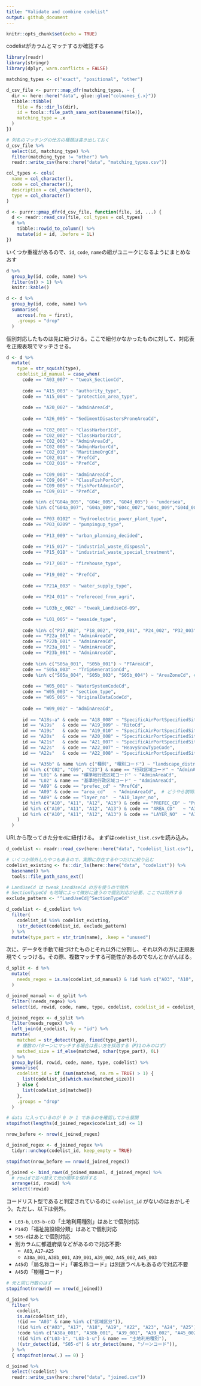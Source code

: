 ```yaml
---
title: "Validate and combine codelist"
output: github_document
---
```


```r
knitr::opts_chunk$set(echo = TRUE)
```

codelistがカラムとマッチするか確認する

```r
library(readr)
library(stringr)
library(dplyr, warn.conflicts = FALSE)

matching_types <- c("exact", "positional", "other")

d_csv_file <- purrr::map_dfr(matching_types, ~ {
  dir <- here::here("data", glue::glue("colnames_{.x}"))
  tibble::tibble(
    file = fs::dir_ls(dir),
    id = tools::file_path_sans_ext(basename(file)),
    matching_type = .x
  )
})

# 列名のマッチングの仕方の種類は書き出しておく
d_csv_file %>% 
  select(id, matching_type) %>% 
  filter(matching_type != "other") %>% 
  readr::write_csv(here::here("data", "matching_types.csv"))

col_types <- cols(
  name = col_character(),
  code = col_character(),
  description = col_character(),
  type = col_character()
)

d <- purrr::pmap_dfr(d_csv_file, function(file, id, ...) {
  d <- readr::read_csv(file, col_types = col_types)
  d %>% 
    tibble::rowid_to_column() %>% 
    mutate(id = id, .before = 1L)
})
```

いくつか重複があるので、`id`, `code`, `name`の組がユニークになるようにまとめなおす

```r
d %>%
  group_by(id, code, name) %>%
  filter(n() > 1) %>%
  knitr::kable()

d <- d %>% 
  group_by(id, code, name) %>% 
  summarise(
    across(.fns = first),
    .groups = "drop"
  )
```

個別対応したものは先に紐づける。ここで紐付かなかったものに対して、対応表を正規表現でマッチさせる。

```r
d <- d %>%
  mutate(
    type = str_squish(type),
    codelist_id_manual = case_when(
      code == "A03_007" ~ "tweak_SectionCd",
      
      code == "A15_003" ~ "authority_type",
      code == "A15_004" ~ "protection_area_type",
      
      code == "A20_002" ~ "AdminAreaCd",
      
      code == "A26_005" ~ "SedimentDisastersProneAreaCd",
      
      code == "C02_001" ~ "ClassHarbor1Cd",
      code == "C02_002" ~ "ClassHarbor2Cd",
      code == "C02_003" ~ "AdminAreaCd",
      code == "C02_006" ~ "AdminHarborCd",
      code == "C02_010" ~ "MaritimeOrgCd",
      code == "C02_014" ~ "PrefCd",
      code == "C02_016" ~ "PrefCd",
      
      code == "C09_003" ~ "AdminAreaCd",
      code == "C09_004" ~ "ClassFishPortCd",
      code == "C09_005" ~ "FishPortAdminCd",
      code == "C09_011" ~ "PrefCd",

      code %in% c("G04a_005", "G04c_005", "G04d_005") ~ "undersea",
      code %in% c("G04a_007", "G04a_009","G04c_007","G04c_009","G04d_007","G04d_009") ~ "direction",
      
      code == "P03_0102" ~ "hydroelectric_power_plant_type",
      code == "P03_0209" ~ "pumpingup_type",
      
      code == "P13_009" ~ "urban_planning_decided",
      
      code == "P15_017" ~ "industrial_waste_disposal",
      code == "P15_018" ~ "industrial_waste_special_treatment",
      
      code == "P17_003" ~ "firehouse_type",
      
      code == "P19_002" ~ "PrefCd",
      
      code == "P21A_003" ~ "water_supply_type",
      
      code == "P24_011" ~ "refereced_from_agri",
      
      code == "L03b_c_002" ~ "tweak_LandUseCd-09",
      
      code == "L01_005" ~ "seaside_type",
      
      code %in% c("P17_002", "P18_002", "P20_001", "P24_002", "P32_003") ~ "AdminAreaCd",
      code == "P22a_001" ~ "AdminAreaCd",
      code == "P22b_001" ~ "AdminAreaCd",
      code == "P23a_001" ~ "AdminAreaCd",
      code == "P23b_001" ~ "AdminAreaCd",
      
      code %in% c("S05a_001", "S05b_001") ~ "PTAreaCd",
      code == "S05a_003" ~ "TripGenerationCd",
      code %in% c("S05a_004", "S05b_003", "S05b_004") ~ "AreaZoneCd", # TODO
      
      code == "W05_001" ~ "WaterSystemCodeCd",
      code == "W05_003" ~ "section_type",
      code == "W05_005" ~ "OriginalDataCodeCd",
      
      code == "W09_002" ~ "AdminAreaCd",
      
      id == "A18s-a" & code == "A18_008" ~ "SpecificAirPortSpecifiedSituationCd",
      id == "A19s"   & code == "A19_009" ~ "RitoCd",
      id == "A19s"   & code == "A19_010" ~ "SpecificAirPortSpecifiedSituationCd",
      id == "A20s"   & code == "A20_008" ~ "SpecificAirPortSpecifiedSituationCd",
      id == "A21s"   & code == "A21_007" ~ "SpecificAirPortSpecifiedSituationCd",
      id == "A22s"   & code == "A22_007" ~ "HeavySnowTypeCode",
      id == "A22s"   & code == "A22_008" ~ "SpecificAirPortSpecifiedSituationCd",

      id == "A35b" & name %in% c("種別", "種別コード") ~ "landscape_district_type",
      id %in% c("C02", "C09", "C23") & name == "行政区域コード" ~ "AdminAreaCd",
      id == "L01" & name == "標準地行政区域コード" ~ "AdminAreaCd",
      id == "L02" & name == "基準地行政区域コード" ~ "AdminAreaCd",
      id == "A09" & code == "prefec_cd" ~ "PrefCd",
      id == "A09" & code == "area_cd"   ~ "AdminAreaCd",  # どうやら説明が間違ってるっぽい
      id == "A09" & code == "layer_no"  ~ "A10_layer_no",
      id %in% c("A10", "A11", "A12", "A13") & code == "PREFEC_CD" ~ "PrefCd",
      id %in% c("A10", "A11", "A12", "A13") & code == "AREA_CD"   ~ "A10_area_code",
      id %in% c("A10", "A11", "A12", "A13") & code == "LAYER_NO"  ~ "A10_layer_no",
    )
  )
```


URLから取ってきた分を`d`に紐付ける。
まずは`codelist_list.csv`を読み込み。

```r
d_codelist <- readr::read_csv(here::here("data", "codelist_list.csv"), col_types = "ccc")

# いくつか除外したやつもあるので、実際に存在するやつだけに絞り込む
codelist_existing <- fs::dir_ls(here::here("data", "codelist")) %>% 
  basename() %>% 
  tools::file_path_sans_ext()

# LandUseCd は tweak_LandUseCd の方を使うので除外
# SectionTypeCd も地域によって微妙に違うので個別対応が必要、ここでは除外する
exclude_pattern <- "^LandUseCd|^SectionTypeCd"

d_codelist <- d_codelist %>% 
  filter(
    codelist_id %in% codelist_existing,
    !str_detect(codelist_id, exclude_pattern)
  ) %>% 
  mutate(type_part = str_trim(name), .keep = "unused")
```

次に、データを手動で紐づけたものとそれ以外に分割し、それ以外の方に正規表現でくっつける。その際、複数マッチする可能性があるのでなんとかがんばる。

```r
d_split <- d %>% 
  mutate(
    needs_regex = is.na(codelist_id_manual) & !id %in% c("A03", "A10", "A11", "A12", "A13", "A18s-a", "A20", "A21", "C02", "C09", "W05", "W07")
  )

d_joined_manual <- d_split %>% 
  filter(!needs_regex) %>% 
  select(id, rowid, code, name, type, codelist, codelist_id = codelist_id_manual)

d_joined_regex <- d_split %>% 
  filter(needs_regex) %>% 
  left_join(d_codelist, by = "id") %>% 
  mutate(
    matched = str_detect(type, fixed(type_part)),
    # 複数のパターンにマッチする場合は長い方を採用する（P31のみのはず）
    matched_size = if_else(matched, nchar(type_part), 0L)
  ) %>% 
  group_by(id, rowid, code, name, type, codelist) %>% 
  summarise(
    codelist_id = if (sum(matched, na.rm = TRUE) > 1) {
      list(codelist_id[which.max(matched_size)])
    } else {
      list(codelist_id[matched])
    },
    .groups = "drop"
  )

# data に入っているのが 0 か 1 であるのを確認してから展開
stopifnot(lengths(d_joined_regex$codelist_id) <= 1)

nrow_before <- nrow(d_joined_regex)

d_joined_regex <- d_joined_regex %>%
  tidyr::unchop(codelist_id, keep_empty = TRUE)

stopifnot(nrow_before == nrow(d_joined_regex))

d_joined <- bind_rows(d_joined_manual, d_joined_regex) %>% 
  # rowidで並べ替えて元の順序を保持する
  arrange(id, rowid) %>% 
  select(!rowid)
```


コードリスト型であると判定されているのに `codelist_id` がないのはおかしそう。ただし、以下は例外。

* `L03-b`, `L03-b-c`の「土地利用種別」はあとで個別対応
* `P14`の「福祉施設細分類」はあとで個別対応
* `S05-d`はあとで個別対応
* 別カラムに都道府県などがあるので対応不要: 
    * `A03`, `A17~A25`
    * `A38a_001`, `A38b_001`, `A39_001`, `A39_002`, `A45_002`, `A45_003`
* `A45`の「局名称コード」「署名称コード」は別途ラベルもあるので対応不要
* `A45`の「樹種コード」

```r
# 元と同じ行数のはず
stopifnot(nrow(d) == nrow(d_joined))

d_joined %>%
  filter(
    codelist,
    is.na(codelist_id),
    !(id == "A03" & name %in% c("区域区分")),
    !(id %in% c("A03", "A17", "A18", "A19", "A22", "A23", "A24", "A25") & name == "行政区域コード"),
    !code %in% c("A38a_001", "A38b_001", "A39_001", "A39_002", "A45_002", "A45_003", "A45_008", "A45_009", "A45_015", "A45_018", "A45_021", "L05_005", "P14_006"),
    !(id %in% c("L03-b", "L03-b-u") & name == "土地利用種別"),
    !(str_detect(id, "S05-d") & str_detect(name, "ゾーンコード")),
  ) %>%
  { stopifnot(nrow(.) == 0) }

d_joined %>% 
  select(!codelist) %>% 
  readr::write_csv(here::here("data", "joined.csv"))
```



